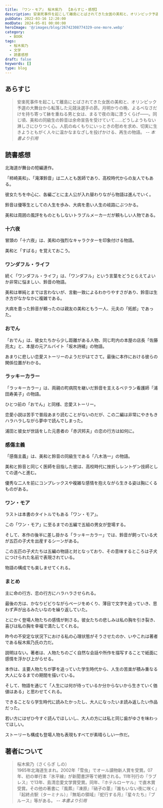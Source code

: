 ```yaml
---
title: 『ワン・モア』 桜木紫乃  【あらすじ・感想】
description: 安楽死事件を起こして離島にとばされてきた女医の美和と、オリンピック予選の大舞台から転落した元競泳選手の昴。月明かりの晩、よるべなさだけを持ち寄って躰を重ねる男と女は、まるで夜の海に漂うくらげ――。同じ頃、美和の同級生の鈴音は余命宣告を受けていて……どうしようもない淋しさにひりつく心。
pubDate: 2022-03-16 12:20:00
modDate: 2024-05-01 00:00:00
heroImage: '@/images/blog/26742308774329-one-more.webp'
category:
  - BOOK
tags:
  - 桜木紫乃
  - 文学
  - 読書感想
draft: false
keywords: []
type: blog
---
```


## あらすじ

> 安楽死事件を起こして離島にとばされてきた女医の美和と、オリンピック予選の大舞台から転落した元競泳選手の昴。月明かりの晩、よるべなさだけを持ち寄って躰を重ねる男と女は、まるで夜の海に漂うくらげ――。同じ頃、美和の同級生の鈴音は余命宣告を受けていて……どうしようもない淋しさにひりつく心。人肌のぬくもりにいっときの慰めを求め、切実に生きようともがく人々に温かなまなざしを投げかける、再生の物語。 <cite class='text-sm text-right block mt-2'>-- 本書より引用</cite>

## 読書感想

北海道が舞台の短編連作。

「柿崎美和」、「滝澤鈴音」は二人とも医師であり、高校時代からの友人でもある。

彼女たちを中心に、各編ごとに主人公が入れ替わりながら物語は進んでいく。

鈴音は優等生としての人生を歩み、大病を患い人生の岐路にぶつかる。

美和は周囲の風評をものともしないトラブルメーカーだが頼もしい人物である。

### 十六夜

冒頭の「十六夜」は、美和の強烈なキャラクターを印象付ける物語。

美和と「すばる」を覚えておこう。

### ワンダフル・ライフ

続く「ワンダフル・ライフ」は、「ワンダフル」という言葉をどうとらえてよいか非常に悩ましい、鈴音の物語。

美和は単純とまでは言わないが、言動一致によるわかりやすさがあり、鈴音は生き方がなかなかに複雑である。

大病を患った鈴音が頼ったのは親友の美和ともう一人、元夫の「拓郎」であった。

### おでん

「おでん」は、彼女たちから少し距離がある人物、同じ町内の本屋の店長「佐藤亮太」と、本屋の元アルバイト「坂木詩緒」の物語。

あまりに悲しい恋愛ストーリーのようだがはてさて。最後に本作における彼らの関係位置がわかる。

### ラッキーカラー

「ラッキーカラー」は、両親の町病院を継いだ鈴音を支えるベテラン看護師「浦田寿美子」の物語。

ひとつ前の「おでん」と同様、恋愛ストーリー。

恋愛小説は苦手で普段あまり読むことがないのだが、この二編は非常にやきもきハラハラしながら夢中で読んでしまった。

浦田と彼女が世話をした元患者の「赤沢邦夫」の恋の行方は如何に。

### 感傷主義

「感傷主義」は、美和と鈴音の同級生である「八木浩一」の物語。

美和と鈴音と同じく医師を目指した彼は、高校時代に挫折しレントゲン技師としての道へと進む。

優秀な二人を前にコンプレックスや複雑な感情を抱えながら生きる姿は胸にくるものがある。

### ワン・モア

ラストは本書のタイトルでもある「ワン・モア」。

この「ワン・モア」に至るまでの五編で五組の男女が登場する。

そして、本作の後半に差し掛かる「ラッキーカラー」では、鈴音が飼っている犬が五匹の子犬を出産するシーンがある。

この五匹の子犬たちは五編の物語と対となっており、その意味するところは子犬につけられた名前で表現されている。

物語の構成でも楽しませてくれる。

### まとめ

主に命の行方、恋の行方にハラハラさせられる。

最後の方は、かなりビビりながらページをめくり、薄目で文字を追っていき、思わず声が出るみたいなのを繰り返していた。

とにかく登場人物たちの感情が刺さる。彼女たちの悲しみは私の胸を引き裂き、喜びは私の胸を幸福で満たしてくれる。

昨今の不安定な状況下における私の心理状態がそうさせたのか、いやこれは著者である桜木紫乃氏の力だ。

説明はない。著者は、人物たちのごく自然な会話や所作を描写することで紙面に感情を浮かび上がらせる。

本作は、主要人物たちが夢を追っていた学生時代から、人生の苦楽が積み重なる大人になるまでの期間を描いている。

そして、物語を通じて「人生には何が待っているか分からないから生きていく価値はある」と思わせてくれる。

できることなら学生時代に読みたかったし、大人になったいま読み返したい作品だった。

若い方にはぜひ今すぐ読んでほしいし、大人の方には私と同じ歯がゆさを味わってほしい。

ストーリーも構成も登場人物も表現もすべてが素晴らしい一作だ。

<div class='not-prose'>
  <div data-vc_mylinkbox_id='887711834'></div>
</div>

## 著者について

> 桜木紫乃（さくらぎ しの）<br />
> 1965年北海道生まれ。2002年「雪虫」でオール讀物新人賞を受賞。07年、初の単行本『氷平線』が新聞書評等で絶賛される。11年刊行の『ラブレス』で13年、島清恋愛文学賞受賞。同年、『ホテルローヤル』で直木賞受賞。その他の著書に『風葬』『凍原』『硝子の葦』『誰もいない夜に咲く』『起終点駅（ターミナル）』『無垢の領域』『蛇行する月』『星々たち』『ブルース』等がある。 <cite class='text-sm text-right block mt-2'>-- 本書より引用</cite>
